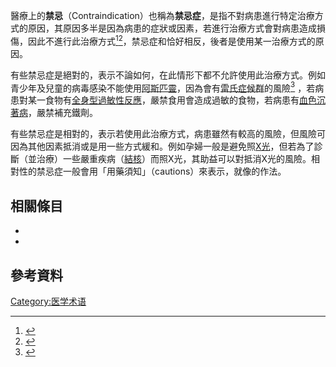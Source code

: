 醫療上的'''禁忌'''（Contraindication）也稱為'''禁忌症'''，是指不對病患進行特定治療方式的原因，其原因多半是因為病患的症狀或因素，若進行治療方式會對病患造成損傷，因此不進行此治療方式<ref>{{cite web |url=http://mw4.m-w.com/medical/contraindication |title=Contraindication - Medical Definition and More from Merriam-Webster |accessdate=14 December 2010 |archive-url=https://web.archive.org/web/20111003153718/http://mw4.m-w.com/medical/contraindication |archive-date=2011-10-03 |dead-url=yes }}</ref><ref>{{cite web |url=http://www.nlm.nih.gov/medlineplus/ency/article/002314.htm |title=Contraindication: MedlinePlus Medical Encyclopedia |last=Vorvick |first=Linda J., MD |date=21 January 2013 |editor1=A.D.A.M. Health Solutions, Ebix, Inc. |editor2=David Zieve, MD, MHA, David R. Eltz, Stephanie Slon, and Nissi Wang |website=[[MEDLINE|MEDLINE]] |publisher=[[United_States_National_Library_of_Medicine|United States National Library of Medicine]] |accessdate=7 November 2014 |archive-date=2016-07-05 |archive-url=https://web.archive.org/web/20160705121004/https://www.nlm.nih.gov/medlineplus/ency/article/002314.htm |dead-url=no }}</ref>，禁忌症和{{le|適應症|Indication (medicine)}}恰好相反，後者是使用某一治療方式的原因。

有些禁忌症是絕對的，表示不論如何，在此情形下都不允許使用此治療方式。例如青少年及兒童的病毒感染不能使用[[阿斯匹靈|阿斯匹靈]]，因為會有[[雷氏症候群|雷氏症候群]]的風險<ref>{{cite book |title=The Essence of Analgesia and Analgesics |author=Raymond S. Sinatra, Jonathan S. Jahr, J. Michael Watkins-Pitchford |year=2011 |publisher=[[Cambridge_University_Press|Cambridge University Press]] |isbn=0-521-14450-7 |page=253 |url=http://books.google.com/books?id=ZwPIjKg0XukC&lpg=PA253&dq=absolute%20contraindication%20aspirin%20Reye's%20syndrome&pg=PA253#v=onepage&q&f=false |access-date=2022-01-20 |archive-date=2021-04-26 |archive-url=https://web.archive.org/web/20210426184635/https://books.google.com/books?id=ZwPIjKg0XukC&lpg=PA253&dq=absolute%20contraindication%20aspirin%20Reye%27s%20syndrome&pg=PA253#v=onepage&q&f=false |dead-url=no }}</ref> ，若病患對某一食物有[[全身型過敏性反應|全身型過敏性反應]]，嚴禁食用會造成過敏的食物，若病患有[[血色沉著病|血色沉著病]]，嚴禁補充鐵劑。

有些禁忌症是相對的，表示若使用此治療方式，病患雖然有較高的風險，但風險可因為其他因素抵消或是用一些方式緩和。例如孕婦一般是避免照[[X光|X光]]，但若為了診斷（並治療）一些嚴重疾病（[[結核|結核]]）而照X光，其助益可以對抵消X光的風險。相對性的禁忌症一般會用「用藥須知」（cautions）來表示，就像{{le|英国国家处方集|British National Formulary}}的作法。

== 相關條目 ==
<!--* ''[[Classification_of_Pharmaco-Therapeutic_Referrals|Classification of Pharmaco-Therapeutic Referrals]]''-->
* {{le|藥物反應測試|Drug reaction testing}}
* {{le|適應症|Indication (medicine)}}

== 參考資料 ==
<!--{{Research help|Med}}-->
{{reflist}}
<!--{{wiktionary}}-->


[[Category:医学术语|Category:医学术语]]